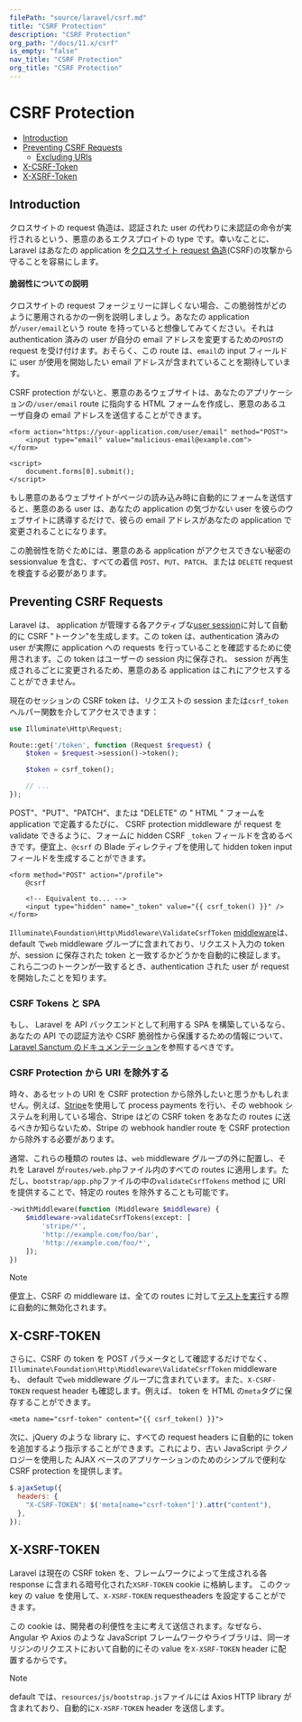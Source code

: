```yaml
---
filePath: "source/laravel/csrf.md"
title: "CSRF Protection"
description: "CSRF Protection"
org_path: "/docs/11.x/csrf"
is_empty: "false"
nav_title: "CSRF Protection"
org_title: "CSRF Protection"
---
```


# CSRF Protection

- [Introduction](#csrf-introduction)
- [Preventing CSRF Requests](#preventing-csrf-requests)
  - [Excluding URIs](#csrf-excluding-uris)
- [X-CSRF-Token](#csrf-x-csrf-token)
- [X-XSRF-Token](#csrf-x-xsrf-token)

<a name="csrf-introduction"></a>

## Introduction

クロスサイトの request 偽造は、認証された user の代わりに未認証の命令が実行されるという、悪意のあるエクスプロイトの type です。幸いなことに、 Laravel はあなたの application を[クロスサイト request 偽造](https://en.wikipedia.org/wiki/Cross-site_request_forgery)(CSRF)の攻撃から守ることを容易にします。

<a name="csrf-explanation"></a>

#### 脆弱性についての説明

クロスサイトの request フォージェリーに詳しくない場合、この脆弱性がどのように悪用されるかの一例を説明しましょう。あなたの application が`/user/email`という route を持っていると想像してみてください。それは authentication 済みの user が自分の email アドレスを変更するための`POST`の request を受け付けます。おそらく、この route は、`email`の input フィールドに user が使用を開始したい email アドレスが含まれていることを期待しています。

CSRF protection がないと、悪意のあるウェブサイトは、あなたのアプリケーションの`/user/email` route に指向する HTML フォームを作成し、悪意のあるユーザ自身の email アドレスを送信することができます。

```blade
<form action="https://your-application.com/user/email" method="POST">
    <input type="email" value="malicious-email@example.com">
</form>

<script>
    document.forms[0].submit();
</script>
```

もし悪意のあるウェブサイトがページの読み込み時に自動的にフォームを送信すると、悪意のある user は、あなたの application の気づかない user を彼らのウェブサイトに誘導するだけで、彼らの email アドレスがあなたの application で変更されることになります。

この脆弱性を防ぐためには、悪意のある application がアクセスできない秘密の sessionvalue を含む、すべての着信 `POST`、`PUT`、`PATCH`、または `DELETE` request を検査する必要があります。

<a name="preventing-csrf-requests"></a>

## Preventing CSRF Requests

Laravel は、 application が管理する各アクティブな[user session](/ja/php/laravel/v11.x/04-the-basics/11-session)に対して自動的に CSRF "トークン"を生成します。この token は、authentication 済みの user が実際に application への requests を行っていることを確認するために使用されます。この token はユーザーの session 内に保存され、 session が再生成されるごとに変更されるため、悪意のある application はこれにアクセスすることができません。

現在のセッションの CSRF token は、リクエストの session または`csrf_token`ヘルパー関数を介してアクセスできます：

```php
use Illuminate\Http\Request;

Route::get('/token', function (Request $request) {
    $token = $request->session()->token();

    $token = csrf_token();

    // ...
});
```

POST"、"PUT"、"PATCH"、または "DELETE" の " HTML " フォームを application で定義するたびに、 CSRF protection middleware が request を validate できるように、フォームに hidden CSRF `_token` フィールドを含めるべきです。便宜上、`@csrf` の Blade ディレクティブを使用して hidden token input フィールドを生成することができます。

```blade
<form method="POST" action="/profile">
    @csrf

    <!-- Equivalent to... -->
    <input type="hidden" name="_token" value="{{ csrf_token() }}" />
</form>
```

`Illuminate\Foundation\Http\Middleware\ValidateCsrfToken` [middleware](/ja/php/laravel/v11.x/04-the-basics/02-middleware)は、default で`web` middleware グループに含まれており、リクエスト入力の token が、session に保存された token と一致するかどうかを自動的に検証します。 これら二つのトークンが一致するとき、authentication された user が request を開始したことを知ります。

<a name="csrf-tokens-and-spas"></a>

### CSRF Tokens と SPA

もし、 Laravel を API バックエンドとして利用する SPA を構築しているなら、あなたの API での認証方法や CSRF 脆弱性から保護するための情報について、[Laravel Sanctum のドキュメンテーション](/ja/php/laravel/v11.x/10-packages/sanctum)を参照するべきです。

<a name="csrf-excluding-uris"></a>

### CSRF Protection から URI を除外する

時々、あるセットの URI を CSRF protection から除外したいと思うかもしれません。例えば、[Stripe](https://stripe.com)を使用して process payments を行い、その webhook システムを利用している場合、Stripe はどの CSRF token をあなたの routes に送るべきか知らないため、Stripe の webhook handler route を CSRF protection から除外する必要があります。

通常、これらの種類の routes は、`web` middleware グループの外に配置し、それを Laravel が`routes/web.php`ファイル内のすべての routes に適用します。ただし、`bootstrap/app.php`ファイルの中の`validateCsrfTokens` method に URI を提供することで、特定の routes を除外することも可能です。

```php
->withMiddleware(function (Middleware $middleware) {
    $middleware->validateCsrfTokens(except: [
        'stripe/*',
        'http://example.com/foo/bar',
        'http://example.com/foo/*',
    ]);
})
```

> [!NOTE]  
> 便宜上、CSRF の middleware は、全ての routes に対して[テストを実行](/ja/php/laravel/v11.x/09-testing/01-testing)する際に自動的に無効化されます。

<a name="csrf-x-csrf-token"></a>

## X-CSRF-TOKEN

さらに、CSRF の token を POST パラメータとして確認するだけでなく、`Illuminate\Foundation\Http\Middleware\ValidateCsrfToken` middleware も、 default で`web` middleware グループに含まれています。また、`X-CSRF-TOKEN` request header も確認します。例えば、 token を HTML の`meta`タグに保存することができます。

```blade
<meta name="csrf-token" content="{{ csrf_token() }}">
```

次に、jQuery のような library に、すべての request headers に自動的に token を追加するよう指示することができます。これにより、古い JavaScript テクノロジーを使用した AJAX ベースのアプリケーションのためのシンプルで便利な CSRF protection を提供します。

```js
$.ajaxSetup({
  headers: {
    "X-CSRF-TOKEN": $('meta[name="csrf-token"]').attr("content"),
  },
});
```

<a name="csrf-x-xsrf-token"></a>

## X-XSRF-TOKEN

Laravel は現在の CSRF token を、フレームワークによって生成される各 response に含まれる暗号化された`XSRF-TOKEN` cookie に格納します。 このクッ key の value を使用して、`X-XSRF-TOKEN` requestheaders を設定することができます。

この cookie は、開発者の利便性を主に考えて送信されます。なぜなら、Angular や Axios のような JavaScript フレームワークやライブラリは、同一オリジンのリクエストにおいて自動的にその value を`X-XSRF-TOKEN` header に配置するからです。

> [!NOTE]  
> default では、`resources/js/bootstrap.js`ファイルには Axios HTTP library が含まれており、自動的に`X-XSRF-TOKEN` header を送信します。
